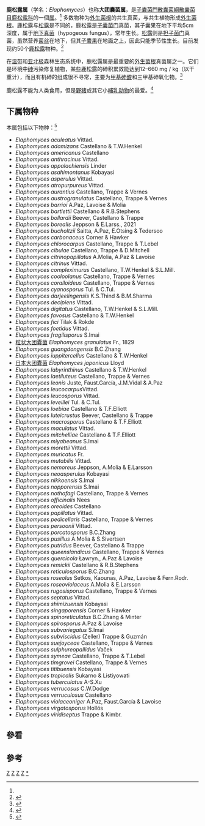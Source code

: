 {{Automatic taxobox
| taxon = Elaphomyces
| authority = Nees (1820)
| image = Elaphomyces muricatus.jpg
| image_caption = 
| subdivision_ranks = [[种|种]]
| subdivision = *25 见正文
| synonyms = 
* ''Ascoscleroderma'' M.Clémencet, 1932
* ''Ceratogaster'' Corda
* ''Ceraunium'' Wallr.
* ''Hypogaeum'' Persoon, 1797
* ''Lycoperdastrum'' Haller ex Kuntze, 1891
* ''Phymatium'' Chevallier, 1826
}}

'''鹿松露属'''（学名：''Elaphomyces''）也称'''大团囊菌属'''，是[[子囊菌門|子囊菌門]][[散囊菌綱|散囊菌綱]][[散囊菌目|散囊菌目]][[鹿松露科|鹿松露科]]的一個[[属_(生物)|属]]。<ref name="Molia" /> 多数物种为[[外生菌根|外生菌根]]的共生真菌，与共生植物形成[[外生菌根|外生菌根]]。鹿松露与[[松露|松露]]是不同的，鹿松露是[[子囊菌门|子囊菌门]]真菌，其子囊果在地下平均5cm深度，属于[[地下真菌|地下真菌]]（hypogeous fungus），常年生长。[[松露|松露]]则是[[担子菌门|担子菌门]]真菌，虽然营养[[菌丝|菌丝]]在地下，但其[[子囊果|子囊果]]在地面之上，因此只能季节性生长。目前发现约50个[[鹿松露|鹿松露]]物种。<ref>{{cite book|last=Paz A, Bellanger JM, Lavoise C, et al. |title= The genus Elaphomyces (Ascomycota, Eurotiales): a ribosomal DNA-based phylogeny and revised systematics of European 'deer truffles'. Persoonia. 2017;38:197-239. doi:10.3767/003158517X697309.|url=https://www.ncbi.nlm.nih.gov/pmc/articles/PMC5645184/pdf/per-38-197.pdf}}</ref>

在[[温带|温带]]和[[亚北极|亚北极]]森林生态系统中，鹿松露属是最重要的[[外生菌根|外生菌根]]真菌属之一。它们是环境中[[砷|砷]]污染修复植物，某些鹿松露的砷积累效能达到12–660 mg / kg（以干重计），而且有机砷的组成很不寻常，主要为[[甲基砷酸|甲基砷酸]]和三甲基砷氧化物。<ref>{{cite book|last=Braeuer, Simone; Borovička, Jan; Goessler, Walter (2018).|title= "A unique arsenic speciation profile in Elaphomyces spp. ("deer truffles")—trimethylarsine oxide and methylarsonous acid as significant arsenic compounds". Analytical and Bioanalytical Chemistry. 410 (9): 2283–2290. doi:10.1007/s00216-018-0903-3. ISSN 1618-2642. PMC 5849658. PMID 29430602.|url=https://www.ncbi.nlm.nih.gov/pmc/articles/PMC5849658/}}</ref> 

鹿松露不能为人类食用，但是[[野猪|野猪]]或其它小[[哺乳动物|哺乳动物]]的最爱。<ref name="Molia">{{cite book|last=Molia, A., Larsson, E., Jeppson, M., Læssøe, T., & Larsson, K. (2020).|title= Elaphomyces section Elaphomyces (Eurotiales, Ascomycota) — taxonomy and phylogeny of North European taxa, with the introduction of three new species. Fungal Systematics and Evolution, 5, 283 - 300.|url=https://pdfs.semanticscholar.org/aca2/d4ef2ae85c737e05bced1c2deefc6b62a6b1.pdf?_ga=2.218247001.190133210.1615531910-333751107.1615531910}}</ref> 

==下属物种==
本属包括以下物种：<ref>{{cite web |title=Elaphomyces Nees |url=https://www.gbif.org/species/2598358 |website=GBIF}}</ref>
* ''Elaphomyces aculeatus'' Vittad.
* ''Elaphomyces adamizans'' Castellano & T.W.Henkel
* ''Elaphomyces americanus'' Castellano
* ''Elaphomyces anthracinus'' Vittad.
* ''Elaphomyces appalachiensis'' Linder
* ''Elaphomyces asahimontanus'' Kobayasi
* ''Elaphomyces asperulus'' Vittad.
* ''Elaphomyces atropurpureus'' Vittad.
* ''Elaphomyces aurantius'' Castellano, Trappe & Vernes
* ''Elaphomyces austrogranulatus'' Castellano, Trappe & Vernes
* ''Elaphomyces barrioi'' A.Paz, Lavoise & Molia
* ''Elaphomyces bartlettii'' Castellano & R.B.Stephens
* ''Elaphomyces bollardii'' Beever, Castellano & Trappe
* ''Elaphomyces borealis'' Jeppson & E.Larss., 2021
* ''Elaphomyces bucholtzii'' Saitta, A.Paz, E.Otsing & Tedersoo
* ''Elaphomyces carbonaceus'' Corner & Hawker
* ''Elaphomyces chlorocarpus'' Castellano, Trappe & T.Lebel
* ''Elaphomyces cibulae'' Castellano, Trappe & D.Mitchell
* ''Elaphomyces citrinopapillatus'' A.Molia, A.Paz & Lavoise
* ''Elaphomyces citrinus'' Vittad.
* ''Elaphomyces compleximurus'' Castellano, T.W.Henkel & S.L.Mill.
* ''Elaphomyces cooloolanus'' Castellano, Trappe & Vernes
* ''Elaphomyces coralloideus'' Castellano, Trappe & Vernes
* ''Elaphomyces cyanosporus'' Tul. & C.Tul.
* ''Elaphomyces darjeelingensis'' K.S.Thind & B.M.Sharma
* ''Elaphomyces decipiens'' Vittad.
* ''Elaphomyces digitatus'' Castellano, T.W.Henkel & S.L.Mill.
* ''Elaphomyces favosus'' Castellano & T.W.Henkel
* ''Elaphomyces fici'' Tilak & Rokde
* ''Elaphomyces foetidus'' Vittad.
* ''Elaphomyces fragilisporus'' S.Imai
* [[粒状大团囊菌|粒状大团囊菌]] ''Elaphomyces granulatus'' Fr., 1829
* ''Elaphomyces guangdongensis'' B.C.Zhang
* ''Elaphomyces iuppitercellus'' Castellano & T.W.Henkel
* [[日本大团囊菌|日本大团囊菌]] ''Elaphomyces japonicus'' Lloyd
* ''Elaphomyces labyrinthinus'' Castellano & T.W.Henkel
* ''Elaphomyces laetiluteus'' Castellano, Trappe & Vernes
* ''Elaphomyces leonis'' Juste, Faust.García, J.M.Vidal & A.Paz
* ''Elaphomyces leucocarpus ''Vittad.
* ''Elaphomyces leucosporus'' Vittad.
* ''Elaphomyces leveillei'' Tul. & C.Tul.
* ''Elaphomyces loebiae'' Castellano & T.F.Elliott
* ''Elaphomyces luteicrustus'' Beever, Castellano & Trappe
* ''Elaphomyces macrosporus'' Castellano & T.F.Elliott
* ''Elaphomyces maculatus'' Vittad.
* ''Elaphomyces mitchelliae'' Castellano & T.F.Elliott
* ''Elaphomyces miyabeanus'' S.Imai
* ''Elaphomyces morettii'' Vittad.
* ''Elaphomyces muricatus'' Fr.
* ''Elaphomyces mutabilis'' Vittad.
* ''Elaphomyces nemoreus'' Jeppson, A.Molia & E.Larsson
* ''Elaphomyces neoasperulus'' Kobayasi
* ''Elaphomyces nikkoensis'' S.Imai
* ''Elaphomyces nopporensis'' S.Imai
* ''Elaphomyces nothofagi'' Castellano, Trappe & Vernes
* ''Elaphomyces officinalis'' Nees
* ''Elaphomyces oreoides'' Castellano
* ''Elaphomyces papillatus'' Vittad.
* ''Elaphomyces pedicellaris'' Castellano, Trappe & Vernes
* ''Elaphomyces persoonii'' Vittad.
* ''Elaphomyces porcatosporus'' B.C.Zhang
* ''Elaphomyces pusillus'' A.Molia & S.Sivertsen
* ''Elaphomyces putridus'' Beever, Castellano & Trappe
* ''Elaphomyces queenslandicus'' Castellano, Trappe & Vernes
* ''Elaphomyces quercicola'' Ławryn., A.Paz & Lavoise
* ''Elaphomyces remickii'' Castellano & R.B.Stephens
* ''Elaphomyces reticulosporus'' B.C.Zhang
* ''Elaphomyces roseolus'' Setkos, Kaounas, A.Paz, Lavoise & Fern.Rodr.
* ''Elaphomyces roseoviolaceus'' A.Molia & E.Larsson
* ''Elaphomyces rugosisporus'' Castellano, Trappe & Vernes
* ''Elaphomyces septatus'' Vittad.
* ''Elaphomyces shimizuensis'' Kobayasi
* ''Elaphomyces singaporensis'' Corner & Hawker
* ''Elaphomyces spinoreticulatus'' B.C.Zhang & Minter
* ''Elaphomyces spirosporus'' A.Paz & Lavoise
* ''Elaphomyces subvariegatus'' S.Imai
* ''Elaphomyces subviscidus'' (Zeller) Trappe & Guzmán
* ''Elaphomyces suejoyceae'' Castellano, Trappe & Vernes
* ''Elaphomyces sulphureopallidus'' Vaček
* ''Elaphomyces symeae'' Castellano, Trappe & T.Lebel
* ''Elaphomyces timgrovei'' Castellano, Trappe & Vernes
* ''Elaphomyces titibuensis'' Kobayasi
* ''Elaphomyces tropicalis'' Sukarno & Listiyowati
* ''Elaphomyces tuberculatus'' A-S.Xu
* ''Elaphomyces verrucosus'' C.W.Dodge
* ''Elaphomyces verruculosus'' Castellano
* ''Elaphomyces violaceoniger'' A.Paz, Faust.García & Lavoise
* ''Elaphomyces virgatosporus'' Hollós
* ''Elaphomyces viridiseptus'' Trappe & Kimbr.

==參看==
{{Portal|真菌}}

==參考==
{{reflist}}

{{真菌}}
{{真菌病}}
{{Taxonbar}}
[[Category:真菌形態學與解剖學|Z]]
[[Category:真菌性疾病|Z]]
[[Category:1820年描述的分类群|Z]]
[[Category:鹿松露科|Z]]
[[Category:鹿松露属|*]]